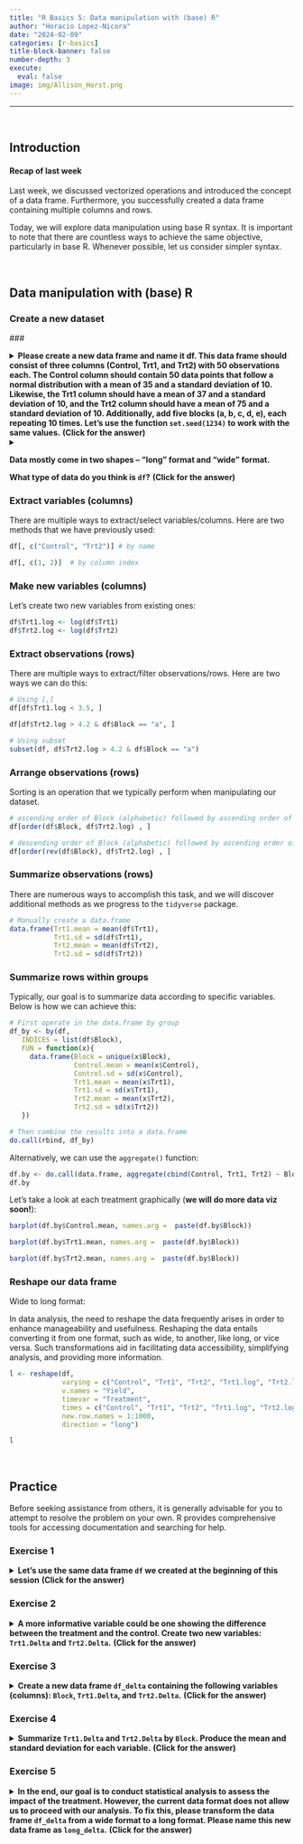 ```yaml
---
title: "R Basics 5: Data manipulation with (base) R"
author: "Horacio Lopez-Nicora"
date: "2024-02-09"
categories: [r-basics]
title-block-banner: false
number-depth: 3
execute: 
  eval: false
image: img/Allison_Horst.png
---
```


------------------------------------------------------------------------

<br>

## Introduction

#### **Recap of last week**

Last week, we discussed vectorized operations and introduced the concept of a data frame. Furthermore, you successfully created a data frame containing multiple columns and rows.

Today, we will explore data manipulation using base R syntax. It is important to note that there are countless ways to achieve the same objective, particularly in base R. Whenever possible, let us consider simpler syntax.

<br>

## Data manipulation with (base) R

### Create a new dataset

\###

<details>

<summary><b>Please create a new data frame and name it df. This data frame should consist of three columns (Control, Trt1, and Trt2) with 50 observations each. The Control column should contain 50 data points that follow a normal distribution with a mean of 35 and a standard deviation of 10. Likewise, the Trt1 column should have a mean of 37 and a standard deviation of 10, and the Trt2 column should have a mean of 75 and a standard deviation of 10. Additionally, add five blocks (a, b, c, d, e), each repeating 10 times. Let's use the function `set.seed(1234)` to work with the same values.</b> **(Click for the answer)**</summary>

```r
set.seed(1234)
df <- data.frame(Control = rnorm(50, 35, 10),
                 Trt1 = rnorm(50, 37, 10),
                 Trt2 = rnorm(50, 75, 10),
                 Block = rep(c("a", "b", "c", "d", "e"), 10))
```

</details>

<details>

<summary>

<b>Data mostly come in two shapes – “long” format and “wide” format.

What type of data do you think is `df`?</b> **(Click for the answer)**</summary>

Our data frame `df` is in **wide** format.

</details>

### Extract variables (columns)

There are multiple ways to extract/select variables/columns. Here are two methods that we have previously used:

```r
df[, c("Control", "Trt2")] # by name

df[, c(1, 2)]  # by column index
```

### Make new variables (columns)

Let's create two new variables from existing ones:

```r
df$Trt1.log <- log(df$Trt1)
df$Trt2.log <- log(df$Trt2)
```

### Extract observations (rows)

There are multiple ways to extract/filter observations/rows. Here are two ways we can do this:

```r
# Using [,]
df[df$Trt1.log < 3.5, ]

df[df$Trt2.log > 4.2 & df$Block == "a", ]

# Using subset
subset(df, df$Trt2.log > 4.2 & df$Block == "a")
```

### Arrange observations (rows)

Sorting is an operation that we typically perform when manipulating our dataset.

```r
# ascending order of Block (alphabetic) followed by ascending order of Trt2.log
df[order(df$Block, df$Trt2.log) , ]

# descending order of Block (alphabetic) followed by ascending order of Trt2.log
df[order(rev(df$Block), df$Trt2.log) , ]
```

### Summarize observations (rows)

There are numerous ways to accomplish this task, and we will discover additional methods as we progress to the `tidyverse` package.

```r
# Manually create a data.frame
data.frame(Trt1.mean = mean(df$Trt1),
           Trt1.sd = sd(df$Trt1),
           Trt2.mean = mean(df$Trt2),
           Trt2.sd = sd(df$Trt2))
```

### Summarize rows within groups

Typically, our goal is to summarize data according to specific variables. Below is how we can achieve this:

```r
# First operate in the data.frame by group
df_by <- by(df, 
   INDICES = list(df$Block),
   FUN = function(x){
     data.frame(Block = unique(x$Block),
                Control.mean = mean(x$Control),
                Control.sd = sd(x$Control),
                Trt1.mean = mean(x$Trt1),
                Trt1.sd = sd(x$Trt1),
                Trt2.mean = mean(x$Trt2),
                Trt2.sd = sd(x$Trt2))
   })

# Then combine the results into a data.frame
do.call(rbind, df_by)
```

Alternatively, we can use the `aggregate()` function:

```r
df.by <- do.call(data.frame, aggregate(cbind(Control, Trt1, Trt2) ~ Block, data = df, FUN = function(x) c(mean = mean(x), sd = sd(x) ) ))
df.by
```

Let's take a look at each treatment graphically (**we will do more data viz soon!**):

```r
barplot(df.by$Control.mean, names.arg =  paste(df.by$Block)) 

barplot(df.by$Trt1.mean, names.arg =  paste(df.by$Block))

barplot(df.by$Trt2.mean, names.arg =  paste(df.by$Block))
```

### Reshape our data frame

Wide to long format:

In data analysis, the need to reshape the data frequently arises in order to enhance manageability and usefulness. Reshaping the data entails converting it from one format, such as wide, to another, like long, or vice versa. Such transformations aid in facilitating data accessibility, simplifying analysis, and providing more information.

```r
l <- reshape(df, 
             varying = c("Control", "Trt1", "Trt2", "Trt1.log", "Trt2.log"), 
             v.names = "Yield", 
             timevar = "Treatment", 
             times = c("Control", "Trt1", "Trt2", "Trt1.log", "Trt2.log"), 
             new.row.names = 1:1000, 
             direction = "long")

l
```

<br>

## Practice

Before seeking assistance from others, it is generally advisable for you to attempt to resolve the problem on your own. R provides comprehensive tools for accessing documentation and searching for help.

### **Exercise 1**

<details>

<summary>

<b>Let's use the same data frame `df` we created at the beginning of this session</b> **(Click for the answer)**</summary>

Please go to the beginning of this session and re-run the code.

</details>

### Exercise 2

<details>

<summary>

<b>A more informative variable could be one showing the difference between the treatment and the control. Create two new variables: `Trt1.Delta` and `Trt2.Delta`.</b> **(Click for the answer)**</summary>

```r
df$Trt1.Delta <- df$Trt1 - df$Control
df$Trt2.Delta <- df$Trt2 - df$Control
```

</details>

### Exercise 3

<details>

<summary>

<b>Create a new data frame `df_delta` containing the following variables (columns): `Block`, `Trt1.Delta`, and `Trt2.Delta`.</b> **(Click for the answer)**</summary>

```r
df_delta <- df[, c("Block", "Trt1.Delta", "Trt2.Delta")]
```

</details>

### Exercise 4

<details>

<summary>

<b>Summarize `Trt1.Delta` and `Trt2.Delta` by `Block`. Produce the mean and standard deviation for each variable.</b> **(Click for the answer)**</summary>

```r
df.by <- do.call(data.frame, aggregate(cbind(Trt1.Delta, Trt2.Delta) ~ Block, data = df, FUN = function(x) c(mean = mean(x), sd = sd(x) ) ))
df.by
```

</details>

### Exercise 5

<details>

<summary>

<b>In the end, our goal is to conduct statistical analysis to assess the impact of the treatment. However, the current data format does not allow us to proceed with our analysis. To fix this, please transform the data frame `df_delta` from a wide format to a long format. Please name this new data frame as `long_delta`.</b> **(Click for the answer)**</summary>

```r
l <- reshape(df_delta, 
             varying = c("Trt1.Delta", "Trt2.Delta"), 
             v.names = "Yield", 
             timevar = "Treatment", 
             times = c("Trt1.Delta", "Trt2.Delta"), 
             new.row.names = 1:1000, 
             direction = "long")
```

</details>
